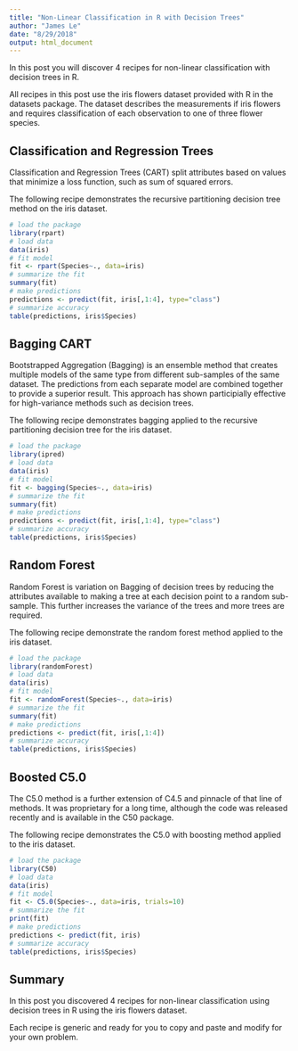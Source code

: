 ```yaml
---
title: "Non-Linear Classification in R with Decision Trees"
author: "James Le"
date: "8/29/2018"
output: html_document
---
```


In this post you will discover 4 recipes for non-linear classification with decision trees in R.

All recipes in this post use the iris flowers dataset provided with R in the datasets package. The dataset describes the measurements if iris flowers and requires classification of each observation to one of three flower species.

## Classification and Regression Trees
Classification and Regression Trees (CART) split attributes based on values that minimize a loss function, such as sum of squared errors.

The following recipe demonstrates the recursive partitioning decision tree method on the iris dataset.

```r
# load the package
library(rpart)
# load data
data(iris)
# fit model
fit <- rpart(Species~., data=iris)
# summarize the fit
summary(fit)
# make predictions
predictions <- predict(fit, iris[,1:4], type="class")
# summarize accuracy
table(predictions, iris$Species)
```

## Bagging CART
Bootstrapped Aggregation (Bagging) is an ensemble method that creates multiple models of the same type from different sub-samples of the same dataset. The predictions from each separate model are combined together to provide a superior result. This approach has shown participially effective for high-variance methods such as decision trees.

The following recipe demonstrates bagging applied to the recursive partitioning decision tree for the iris dataset.

```r
# load the package
library(ipred)
# load data
data(iris)
# fit model
fit <- bagging(Species~., data=iris)
# summarize the fit
summary(fit)
# make predictions
predictions <- predict(fit, iris[,1:4], type="class")
# summarize accuracy
table(predictions, iris$Species)
```

## Random Forest
Random Forest is variation on Bagging of decision trees by reducing the attributes available to making a tree at each decision point to a random sub-sample. This further increases the variance of the trees and more trees are required.

The following recipe demonstrate the random forest method applied to the iris dataset.

```r
# load the package
library(randomForest)
# load data
data(iris)
# fit model
fit <- randomForest(Species~., data=iris)
# summarize the fit
summary(fit)
# make predictions
predictions <- predict(fit, iris[,1:4])
# summarize accuracy
table(predictions, iris$Species)
```

## Boosted C5.0
The C5.0 method is a further extension of C4.5 and pinnacle of that line of methods. It was proprietary for a long time, although the code was released recently and is available in the C50 package.

The following recipe demonstrates the C5.0 with boosting method applied to the iris dataset.

```r
# load the package
library(C50)
# load data
data(iris)
# fit model
fit <- C5.0(Species~., data=iris, trials=10)
# summarize the fit
print(fit)
# make predictions
predictions <- predict(fit, iris)
# summarize accuracy
table(predictions, iris$Species)
```

## Summary
In this post you discovered 4 recipes for non-linear classification using decision trees in R using the iris flowers dataset.

Each recipe is generic and ready for you to copy and paste and modify for your own problem.